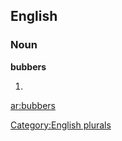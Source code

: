 ==English==

===Noun===
'''bubbers'''

# {{plural of|[[bubber]]}}

[[Category:English plurals]]

[[ar:bubbers]]
